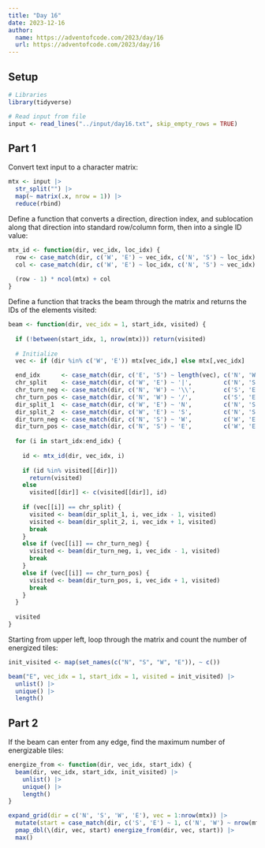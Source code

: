 ```yaml
---
title: "Day 16"
date: 2023-12-16
author:
  name: https://adventofcode.com/2023/day/16
  url: https://adventofcode.com/2023/day/16
---
```


## Setup

```r

# Libraries
library(tidyverse)

# Read input from file
input <- read_lines("../input/day16.txt", skip_empty_rows = TRUE)

```

## Part 1

Convert text input to a character matrix:

```r

mtx <- input |> 
  str_split("") |> 
  map(~ matrix(.x, nrow = 1)) |> 
  reduce(rbind)

```

Define a function that converts a direction, direction index, and sublocation along that direction into standard row/column form, then into a single ID value:

```r

mtx_id <- function(dir, vec_idx, loc_idx) {
  row <- case_match(dir, c('W', 'E') ~ vec_idx, c('N', 'S') ~ loc_idx)
  col <- case_match(dir, c('W', 'E') ~ loc_idx, c('N', 'S') ~ vec_idx)
  
  (row - 1) * ncol(mtx) + col
}

```

Define a function that tracks the beam through the matrix and returns the IDs of the elements visited:

```r

beam <- function(dir, vec_idx = 1, start_idx, visited) {
  
  if (!between(start_idx, 1, nrow(mtx))) return(visited)
  
  # Initialize
  vec <- if (dir %in% c('W', 'E')) mtx[vec_idx,] else mtx[,vec_idx]

  end_idx      <- case_match(dir, c('E', 'S') ~ length(vec), c('N', 'W') ~ 1)
  chr_split    <- case_match(dir, c('W', 'E') ~ '|',         c('N', 'S') ~ '-')
  chr_turn_neg <- case_match(dir, c('N', 'W') ~ '\\',        c('S', 'E') ~ '/')
  chr_turn_pos <- case_match(dir, c('N', 'W') ~ '/',         c('S', 'E') ~ '\\')
  dir_split_1  <- case_match(dir, c('W', 'E') ~ 'N',         c('N', 'S') ~ 'W')
  dir_split_2  <- case_match(dir, c('W', 'E') ~ 'S',         c('N', 'S') ~ 'E')
  dir_turn_neg <- case_match(dir, c('N', 'S') ~ 'W',         c('W', 'E') ~ 'N')
  dir_turn_pos <- case_match(dir, c('N', 'S') ~ 'E',         c('W', 'E') ~ 'S')
  
  for (i in start_idx:end_idx) {
    
    id <- mtx_id(dir, vec_idx, i)
    
    if (id %in% visited[[dir]])
      return(visited)
    else
      visited[[dir]] <- c(visited[[dir]], id)
    
    if (vec[[i]] == chr_split) {
      visited <- beam(dir_split_1, i, vec_idx - 1, visited)
      visited <- beam(dir_split_2, i, vec_idx + 1, visited)
      break
    }
    else if (vec[[i]] == chr_turn_neg) {
      visited <- beam(dir_turn_neg, i, vec_idx - 1, visited)
      break
    }
    else if (vec[[i]] == chr_turn_pos) {
      visited <- beam(dir_turn_pos, i, vec_idx + 1, visited)
      break
    }
  }
  
  visited
}


```

Starting from upper left, loop through the matrix and count the number of energized tiles:

```r

init_visited <- map(set_names(c("N", "S", "W", "E")), ~ c())

beam("E", vec_idx = 1, start_idx = 1, visited = init_visited) |> 
  unlist() |> 
  unique() |> 
  length()

```

## Part 2

If the beam can enter from any edge, find the maximum number of energizable tiles:

```r

energize_from <- function(dir, vec_idx, start_idx) {
  beam(dir, vec_idx, start_idx, init_visited) |> 
    unlist() |> 
    unique() |> 
    length()
}

expand_grid(dir = c('N', 'S', 'W', 'E'), vec = 1:nrow(mtx)) |> 
  mutate(start = case_match(dir, c('S', 'E') ~ 1, c('N', 'W') ~ nrow(mtx))) |> 
  pmap_dbl(\(dir, vec, start) energize_from(dir, vec, start)) |> 
  max()

```



